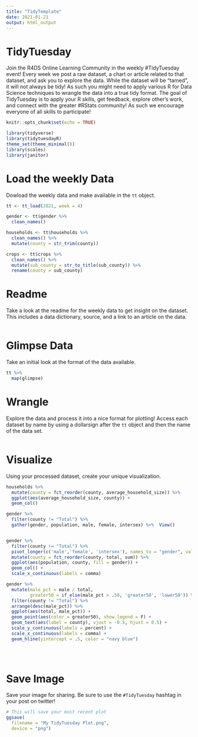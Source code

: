 ```yaml
---
title: "TidyTemplate"
date: 2021-01-21
output: html_output
---
```


# TidyTuesday

Join the R4DS Online Learning Community in the weekly #TidyTuesday event!
Every week we post a raw dataset, a chart or article related to that dataset, and ask you to explore the data.
While the dataset will be “tamed”, it will not always be tidy! As such you might need to apply various R for Data Science techniques to wrangle the data into a true tidy format.
The goal of TidyTuesday is to apply your R skills, get feedback, explore other’s work, and connect with the greater #RStats community!
As such we encourage everyone of all skills to participate!

```r

knitr::opts_chunk$set(echo = TRUE)

library(tidyverse)
library(tidytuesdayR)
theme_set(theme_minimal())
library(scales)
library(janitor)

```

# Load the weekly Data

Dowload the weekly data and make available in the `tt` object.

```r

tt <- tt_load(2021, week = 4)

gender <- tt$gender %>% 
  clean_names()

households <- tt$households %>% 
  clean_names() %>% 
  mutate(county = str_trim(county))

crops <- tt$crops %>% 
  clean_names() %>% 
  mutate(sub_county = str_to_title(sub_county)) %>% 
  rename(county = sub_county)


```


# Readme

Take a look at the readme for the weekly data to get insight on the dataset.
This includes a data dictionary, source, and a link to an article on the data.

```r



```


# Glimpse Data

Take an initial look at the format of the data available.

```r

tt %>% 
  map(glimpse)

```

# Wrangle

Explore the data and process it into a nice format for plotting! Access each dataset by name by using a dollarsign after the `tt` object and then the name of the data set.

```r



```


# Visualize

Using your processed dataset, create your unique visualization.

```r

households %>% 
  mutate(county = fct_reorder(county, average_household_size)) %>% 
  ggplot(aes(average_household_size, county)) +
  geom_col() 

gender %>% 
  filter(county != "Total") %>% 
  gather(gender, population, male, female, intersex) %>%  View()


gender %>% 
  filter(county != "Total") %>% 
  pivot_longer(c('male','female', 'intersex'), names_to = "gender", values_to = "population") %>%
  mutate(county = fct_reorder(county, total, sum)) %>% 
  ggplot(aes(population, county, fill = gender)) +
  geom_col() +
  scale_x_continuous(labels = comma)

gender %>% 
  mutate(male_pct = male / total,
         greater50 = if_else(male_pct > .50, 'greater50', 'lower50')) %>% 
  filter(county != "Total") %>% 
  arrange(desc(male_pct)) %>% 
  ggplot(aes(total, male_pct)) +
  geom_point(aes(color = greater50), show.legend = F) +
  geom_text(aes(label = county), vjust = -0.5, hjust = 0.5) +
  scale_y_continuous(labels = percent) +
  scale_x_continuous(labels = comma) +
  geom_hline(yintercept = .5, color = "navy blue") 
  

  
```

# Save Image

Save your image for sharing. Be sure to use the `#TidyTuesday` hashtag in your post on twitter! 

```r

# This will save your most recent plot
ggsave(
  filename = "My TidyTuesday Plot.png",
  device = "png")

```
